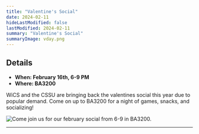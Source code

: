 ```yaml
---
title: "Valentine's Social"
date: 2024-02-11
hideLastModified: false
lastModified: 2024-02-11
summary: "Valentine's Social"
summaryImage: vday.png
---
```



## Details

- **When: February 16th, 6-9 PM**
- **Where: BA3200**

WiCS and the CSSU are bringing back the valentines social this year due to popular demand. Come on up to BA3200 for a night of games, snacks, and socializing!

![Come join us for our february social from 6-9 in BA3200. ](../valentines-day/vday.png)

---